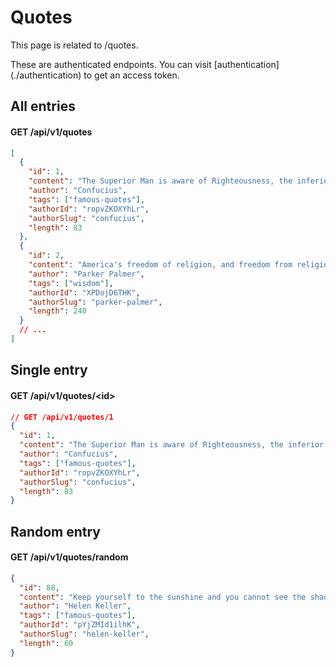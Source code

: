 
# Quotes

This page is related to /quotes.

<Callout type="warning" emoji="⚠️">
  These are authenticated endpoints. You can visit
  [authentication](./authentication) to get an access token.
</Callout>

## All entries

#### GET /api/v1/quotes

```json
[
  {
    "id": 1,
    "content": "The Superior Man is aware of Righteousness, the inferior man is aware of advantage.",
    "author": "Confucius",
    "tags": ["famous-quotes"],
    "authorId": "ropvZKOXYhLr",
    "authorSlug": "confucius",
    "length": 83
  },
  {
    "id": 2,
    "content": "America's freedom of religion, and freedom from religion, offers every wisdom tradition an opportunity to address our soul-deep needs: Christianity, Judaism, Islam, Buddhism, Hinduism, secular humanism, agnosticism and atheism among others.",
    "author": "Parker Palmer",
    "tags": ["wisdom"],
    "authorId": "XPDojD6THK",
    "authorSlug": "parker-palmer",
    "length": 240
  }
  // ...
]
```

## Single entry

#### GET /api/v1/quotes/\<id>

```json
// GET /api/v1/quotes/1
{
  "id": 1,
  "content": "The Superior Man is aware of Righteousness, the inferior man is aware of advantage.",
  "author": "Confucius",
  "tags": ["famous-quotes"],
  "authorId": "ropvZKOXYhLr",
  "authorSlug": "confucius",
  "length": 83
}
```

## Random entry

#### GET /api/v1/quotes/random

```json
{
  "id": 88,
  "content": "Keep yourself to the sunshine and you cannot see the shadow.",
  "author": "Helen Keller",
  "tags": ["famous-quotes"],
  "authorId": "pYjZMId1ilhK",
  "authorSlug": "helen-keller",
  "length": 60
}
```

